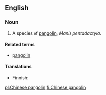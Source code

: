 {{wikipedia|pangolin}}
==English==

===Noun===
{{en-noun|head=[[Chinese]] [[pangolin]]}}

# A species of [[pangolin]], ''Manis pentadactyla''.

====Related terms====
* [[pangolin]]

====Translations====
{{trans-top|species of pangolin}}
* Finnish: {{t-|fi|kiinanmuurahaiskäpy}}
{{trans-mid}}
{{trans-bottom}}

[[pl:Chinese pangolin]]
[[fi:Chinese pangolin]]